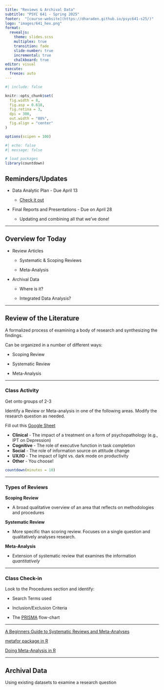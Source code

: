 ```yaml
---
title: "Reviews & Archival Data"
subtitle: "PSYC 641 - Spring 2025"
footer:  "[course-website](https://dharaden.github.io/psyc641-s25/)"
logo: "images/641_hex.png"
format: 
  revealjs:
    theme: slides.scss
    multiplex: true
    transition: fade
    slide-number: true
    incremental: true 
    chalkboard: true
editor: visual
execute:
  freeze: auto
---
```


```r
#| include: false

knitr::opts_chunk$set(
  fig.width = 8,
  fig.asp = 0.618,
  fig.retina = 3,
  dpi = 300,
  out.width = "80%",
  fig.align = "center"
)

options(scipen = 100)
```

```r
#| echo: false
#| message: false

# load packages
library(countdown)  
```

## Reminders/Updates

::: nonincremental
-   Data Analytic Plan - Due April 13

    -   [Check it out](/project/final-proj-desc.html)

-   Final Reports and Presentations - Due on April 28

    -   Updating and combining all that we've done!
:::

------------------------------------------------------------------------

## Overview for Today

::: nonincremental
-   Review Articles

    -   Systematic & Scoping Reviews

    -   Meta-Analysis

-   Archival Data

    -   Where is it?

    -   Integrated Data Analysis?
:::

------------------------------------------------------------------------

## Review of the Literature

A formalized process of examining a body of research and synthesizing the findings.

Can be organized in a number of different ways:

::: nonincremental
-   Scoping Review

-   Systematic Review

-   Meta-Analysis
:::

------------------------------------------------------------------------

### Class Activity

Get onto groups of 2-3

Identify a Review or Meta-analysis in one of the following areas. Modify the research question as needed.

Fill out this [Google Sheet](https://docs.google.com/spreadsheets/d/1z9ic3cYilVNrLHqUqzUzJ1pHkzsjbKegcIR2Sigwt1g/edit?usp=sharing){target="_blank"}

::: nonincremental
-   **Clinical** - The impact of a treatment on a form of psychopathology (e.g., IPT on Depression)
-   **Cognitive** - The role of executive function in task completion
-   **Social** - The role of information source on attitude change
-   **UX/IO** - The impact of light vs. dark mode on productivity
-   **Other** - You choose!
:::

```r
countdown(minutes = 10)
```

------------------------------------------------------------------------

### Types of Reviews

**Scoping Review**

::: nonincremental
-   A broad qualitative overview of an area that reflects on methodologies and procedures
:::

**Systematic Review**

::: nonincremental
-   More specific than scoring review. Focuses on a single question and qualitatively analyses research.
:::

**Meta-Analysis**

-   Extension of systematic review that examines the information *quantitatively*

------------------------------------------------------------------------

### Class Check-in

Look to the Procedures section and identify:

-   Search Terms used

-   Inclusion/Exclusion Criteria

-   The [PRISMA](https://www.prisma-statement.org/){target="_blank"} flow-chart

------------------------------------------------------------------------

[A Beginners Guide to Systematic Reviews and Meta-Analyses](https://noah-schroeder.github.io/reviewbook/index.html){target="_blank"}

[metafor package in R](https://www.metafor-project.org/doku.php/help){target="_blank"}

[Doing Meta-Analysis in R](https://bookdown.org/MathiasHarrer/Doing_Meta_Analysis_in_R/){target="_blank"}

------------------------------------------------------------------------

## Archival Data

Using existing datasets to examine a research question
